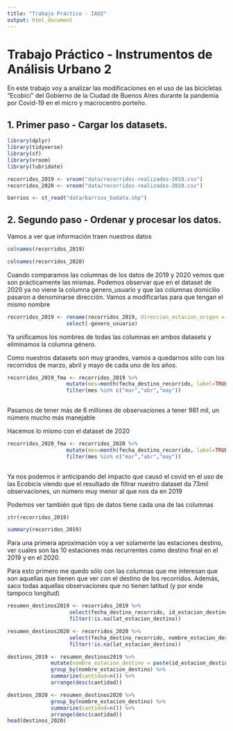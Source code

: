 ```yaml
---
title: "Trabajo Práctico - IAU2"
output: html_document
---
```


# Trabajo Práctico - Instrumentos de Análisis Urbano 2

En este trabajo voy a analizar las modificaciones en el uso de las bicicletas "Ecobici" del Gobierno de la Ciudad de Buenos Aires durante la pandemia por Covid-19 en el micro y macrocentro porteño.

## 1. Primer paso - Cargar los datasets.

```r
library(dplyr)
library(tidyverse)
library(sf)
library(vroom)
library(lubridate)
```

```r
recorridos_2019 <- vroom("data/recorridos-realizados-2019.csv")
recorridos_2020 <- vroom("data/recorridos-realizados-2020.csv")
```

```r
barrios <- st_read("data/barrios_badata.shp")
```

## 2. Segundo paso - Ordenar y procesar los datos.

Vamos a ver que información traen nuestros datos

```r
colnames(recorridos_2019)
```

```r
colnames(recorridos_2020)
```
Cuando comparamos las columnas de los datos de 2019 y 2020 vemos que son prácticamente las mismas. Podemos observar que en el dataset de 2020 ya no viene la columna genero_usuario y que las columnas domicilio pasaron a denominarse dirección. Vamos a modificarlas para que tengan el mismo nombre

```r
recorridos_2019 <- rename(recorridos_2019, direccion_estacion_origen = domicilio_estacion_origen, direccion_estacion_destino = domicilio_estacion_destino ) %>% 
                   select(-genero_usuario)
```

Ya unificamos los nombres de todas las columnas en ambos datasets y eliminamos la columna género. 

Como nuestros datasets son muy grandes, vamos a quedarnos sólo con los recorridos de  marzo, abril y mayo de cada uno de los años. 

```r
recorridos_2019_fma <- recorridos_2019 %>%
                   mutate(mes=month(fecha_destino_recorrido, label=TRUE, abbr=TRUE, locale="Spanish"))%>%
                   filter(mes %in% c("mar","abr","may"))
                  
```

Pasamos de tener más de 6 millones de observaciones a tener 981 mil, un número mucho más manejable

Hacemos lo mismo con el dataset de 2020

```r
recorridos_2020_fma <- recorridos_2020 %>%
                   mutate(mes=month(fecha_destino_recorrido, label=TRUE, abbr=TRUE, locale="Spanish"))%>%
                   filter(mes %in% c("mar","abr","may"))
                  
```

Ya nos podemos ir anticipando del impacto que causó el covid en el uso de las Ecobicis viendo que el resultado de filtrar nuestro dataset da 73mil observaciones, un número muy menor al que nos da en 2019

Podemos ver también qué tipo de datos tiene cada una de las columnas

```r
str(recorridos_2019)
```
```r
summary(recorridos_2019)
```

Para una primera aproximación voy a ver solamente las estaciones destino, ver cuales son las 10 estaciones más recurrentes como destino final en el 2019 y en el 2020.

Para esto primero me quedo sólo con las columnas que me interesan que son aquellas que tienen que ver con el destino de los recorridos. Además, saco todas aquellas observaciones que no tienen latitud (y por ende tampoco longitud)

```r
resumen_destinos2019 <- recorridos_2019 %>% 
                    select(fecha_destino_recorrido, id_estacion_destino, nombre_estacion_destino,domicilio_estacion_destino,lat_estacion_destino,long_estacion_destino) %>% 
                    filter(!is.na(lat_estacion_destino))
```

```r
resumen_destinos2020 <- recorridos_2020 %>% 
                    select(fecha_destino_recorrido, nombre_estacion_destino,direccion_estacion_destino,lat_estacion_destino,long_estacion_destino) %>% 
                    filter(!is.na(lat_estacion_destino))
```

```r
destinos_2019 <- resumen_destinos2019 %>%
              mutate(nombre_estacion_destino = paste(id_estacion_destino,nombre_estacion_destino,sep="-"))%>%
              group_by(nombre_estacion_destino) %>%
              summarize(cantidad=n()) %>%
              arrange(desc(cantidad))
```




```r
destinos_2020 <- resumen_destinos2020 %>%
              group_by(nombre_estacion_destino) %>%
              summarize(cantidad=n()) %>%
              arrange(desc(cantidad))
head(destinos_2020)
```